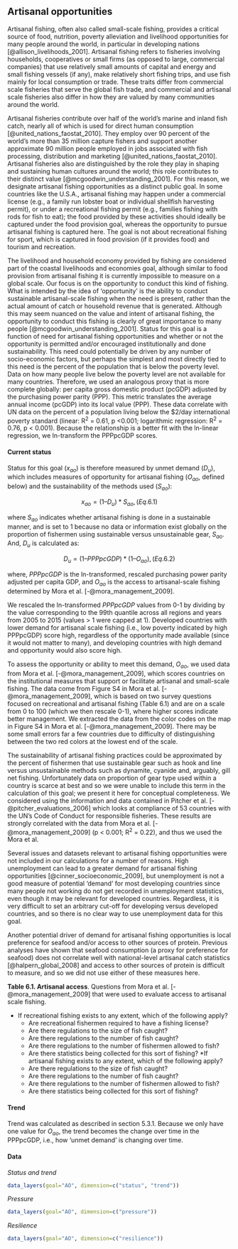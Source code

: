 ## Artisanal opportunities

Artisanal fishing, often also called small-scale fishing, provides a critical source of food, nutrition, poverty alleviation and livelihood opportunities for many people around the world, in particular in developing nations [@allison_livelihoods_2001]. Artisanal fishing refers to fisheries involving households, cooperatives or small firms (as opposed to large, commercial companies) that use relatively small amounts of capital and energy and small fishing vessels (if any), make relatively short fishing trips, and use fish mainly for local consumption or trade. These traits differ from commercial scale fisheries that serve the global fish trade, and commercial and artisanal scale fisheries also differ in how they are valued by many communities around the world. 

Artisanal fisheries contribute over half of the world’s marine and inland fish catch, nearly all of which is used for direct human consumption [@united_nations_faostat_2010]. They employ over 90 percent of the world’s more than 35 million capture fishers and support another approximate 90 million people employed in jobs associated with fish processing, distribution and marketing [@united_nations_faostat_2010]. Artisanal fisheries also are distinguished by the role they play in shaping and sustaining human cultures around the world; this role contributes to their distinct value [@mcgoodwin_understanding_2001]. For this reason, we designate artisanal fishing opportunities as a distinct public goal. In some countries like the U.S.A., artisanal fishing may happen under a commercial license (e.g., a family run lobster boat or individual shellfish harvesting permit), or under a recreational fishing permit (e.g., families fishing with rods for fish to eat); the food provided by these activities should ideally be captured under the food provision goal, whereas the opportunity to pursue artisanal fishing is captured here. The goal is not about recreational fishing for sport, which is captured in food provision (if it provides food) and tourism and recreation.

The livelihood and household economy provided by fishing are considered part of the coastal livelihoods and economies goal, although similar to food provision from artisanal fishing it is currently impossible to measure on a global scale. Our focus is on the opportunity to conduct this kind of fishing. What is intended by the idea of ‘opportunity’ is the ability to conduct sustainable artisanal-scale fishing when the need is present, rather than the actual amount of catch or household revenue that is generated. Although this may seem nuanced on the value and intent of artisanal fishing, the opportunity to conduct this fishing is clearly of great importance to many people [@mcgoodwin_understanding_2001]. Status for this goal is a function of need for artisanal fishing opportunities and whether or not the opportunity is permitted and/or encouraged institutionally and done sustainability. This need could potentially be driven by any number of socio-economic factors, but perhaps the simplest and most directly tied to this need is the percent of the population that is below the poverty level. Data on how many people live below the poverty level are not available for many countries. Therefore, we used an analogous proxy that is more complete globally: per capita gross domestic product (pcGDP) adjusted by the purchasing power parity (PPP). This metric translates the average annual income (pcGDP) into its local value (PPP). These data correlate with UN data on the percent of a population living below the $2/day international poverty standard (linear: R^2^ = 0.61, p <0.001; logarithmic regression: R^2^ = 0.76, p < 0.001). Because the relationship is a better fit with the ln-linear regression, we ln-transform the PPPpcGDP scores.

#### Current status
Status for this goal ($x_{ao}$) is therefore measured by unmet demand ($D_u$), which includes measures of opportunity for artisanal fishing ($O_{ao}$, defined below) and the sustainability of the methods used ($S_{ao}$):

$$
x_{ao} = (1 – D_u) * S_{ao}, (Eq. 6.1)
$$

where $S_{ao}$ indicates whether artisanal fishing is done in a sustainable manner, and is set to 1 because no data or information exist globally on the proportion of fishermen using sustainable versus unsustainable gear, $S_{ao}$.  And, $D_u$ is calculated as:

$$
D_{u} = (1 – PPPpcGDP) * (1 – O_{ao}), (Eq. 6.2)
$$

where, $PPPpcGDP$ is the ln-transformed, rescaled purchasing power parity adjusted per capita GDP, and $O_{ao}$ is the access to artisanal-scale fishing determined by Mora et al. [-@mora_management_2009]. 

We rescaled the ln-transformed $PPPpcGDP$ values from 0-1 by dividing by the value corresponding to the 99th quantile across all regions and years from 2005 to 2015 (values > 1 were capped at 1). Developed countries with lower demand for artisanal scale fishing (i.e., low poverty indicated by high PPPpcGDP) score high, regardless of the opportunity made available (since it would not matter to many), and developing countries with high demand and opportunity would also score high. 

To assess the opportunity or ability to meet this demand, $O_{ao}$, we used data from Mora et al. [-@mora_management_2009], which scores countries on the institutional measures that support or facilitate artisanal and small-scale fishing. The data come from Figure S4 in Mora et al. [-@mora_management_2009], which is based on two survey questions focused on recreational and artisanal fishing (Table 6.1) and are on a scale from 0 to 100 (which we then rescale 0-1), where higher scores indicate better management. We extracted the data from the color codes on the map in Figure S4 in Mora et al.  [-@mora_management_2009]. There may be some small errors far a few countries due to difficulty of distinguishing between the two red colors at the lowest end of the scale.

The sustainability of artisanal fishing practices could be approximated by the percent of fishermen that use sustainable gear such as hook and line versus unsustainable methods such as dynamite, cyanide and, arguably, gill net fishing. Unfortunately data on proportion of gear type used within a country is scarce at best and so we were unable to include this term in the calculation of this goal; we present it here for conceptual completeness. We considered using the information and data contained in Pitcher et al. [-@pitcher_evaluations_2006] which looks at compliance of 53 countries with the UN’s Code of Conduct for responsible fisheries. These results are strongly correlated with the data from Mora et al. [-@mora_management_2009] (p < 0.001; R^2^ = 0.22), and thus we used the Mora et al.

Several issues and datasets relevant to artisanal fishing opportunities were not included in our calculations for a number of reasons. High unemployment can lead to a greater demand for artisanal fishing opportunities [@cinner_socioeconomic_2009], but unemployment is not a good measure of potential 'demand' for most developing countries since many people not working do not get recorded in unemployment statistics, even though it may be relevant for developed countries. Regardless, it is very difficult to set an arbitrary cut-off for developing versus developed countries, and so there is no clear way to use unemployment data for this goal.

Another potential driver of demand for artisanal fishing opportunities is local preference for seafood and/or access to other sources of protein. Previous analyses have shown that seafood consumption (a proxy for preference for seafood) does not correlate well with national-level artisanal catch statistics [@halpern_global_2008] and access to other sources of protein is difficult to measure, and so we did not use either of these measures here.


**Table 6.1. Artisanal access**. 
Questions from Mora et al. [-@mora_management_2009] that were used to evaluate access to artisanal scale fishing.

* If recreational fishing exists to any extent, which of the following apply?
     + Are recreational fishermen required to have a  fishing license?  
     + Are there regulations to the size of fish caught?
     + Are there regulations to the number of fish caught? 
     + Are there regulations to the number of fishermen allowed to fish? 
     + Are there statistics being collected for this sort of fishing? 
*If artisanal fishing exists to any extent, which of the following apply?
     + Are there regulations to the size of fish caught?
     + Are there regulations to the number of fish caught? 
     + Are there regulations to the number of fishermen allowed to fish? 
     + Are there statistics being collected for this sort of fishing?      

#### Trend
Trend was calculated as described in section  5.3.1. Because we only have one value for $O_{ao}$, the trend becomes the change over time in the PPPpcGDP, i.e., how ‘unmet demand’ is changing over time.

#### Data
_Status and trend_

```r
data_layers(goal="AO", dimension=c("status", "trend"))
```

_Pressure_

```r
data_layers(goal="AO", dimension=c("pressure"))
```

_Resilience_

```r
data_layers(goal="AO", dimension=c("resilience"))

```

